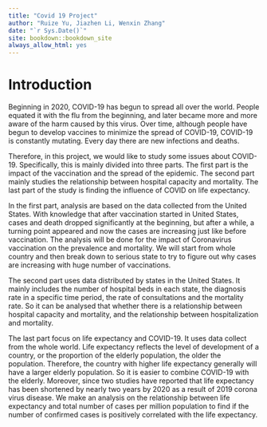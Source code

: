 ```yaml
--- 
title: "Covid 19 Project"
author: "Ruize Yu, Jiazhen Li, Wenxin Zhang"
date: "`r Sys.Date()`"
site: bookdown::bookdown_site
always_allow_html: yes
---
```


# Introduction

Beginning in 2020, COVID-19 has begun to spread all over the world. People equated it with the flu from the beginning, and later became more and more aware of the harm caused by this virus. Over time, although people have begun to develop vaccines to minimize the spread of COVID-19, COVID-19 is constantly mutating. Every day there are new infections and deaths.

Therefore, in this project, we would like to study some issues about COVID-19. Specifically, this is mainly divided into three parts. The first part is the impact of the vaccination and the spread of the epidemic. The second part mainly studies the relationship between hospital capacity and mortality. The last part of the study is finding the influence of COVID on life expectancy.

In the first part, analysis are based on the data collected from the United States. With knowledge that after vaccination started in United States, cases and death dropped significantly at the beginning, but after a while, a turning point appeared and now the cases are increasing just like before vaccination. The analysis will be done for the impact of Coronavirus vaccination on the prevalence and mortality. We will start from whole country and then break down to serious state to try to figure out why cases are increasing with huge number of vaccinations.

The second part uses data distributed by states in the United States. It mainly includes the number of hospital beds in each state, the diagnosis rate in a specific time period, the rate of consultations and the mortality rate. So it can be analysed that whether there is a relationship between hospital capacity and mortality, and the relationship between hospitalization and mortality.

The last part focus on life expectancy and COVID-19. It uses data collect from the whole world. Life expectancy reflects the level of development of a country, or the proportion of the elderly population, the older the population. Therefore, the country with higher life expectancy generally will have a larger elderly population. So it is easier to combine COVID-19 with the elderly. Moreover, since two studies have reported that life expectancy has been shortened by nearly two years by 2020 as a result of 2019 corona virus disease. We make an analysis on the relationship between life expectancy and total number of cases per million population to find if the number of confirmed cases is positively correlated with the life expectancy.
